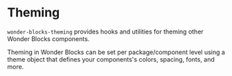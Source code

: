 
<Meta title="Packages / Theming / Overview" />

# Theming

`wonder-blocks-theming` provides hooks and utilities for theming other
Wonder Blocks components.

Theming in Wonder Blocks can be set per package/component level using a theme
object that defines your components's colors, spacing, fonts, and more.
